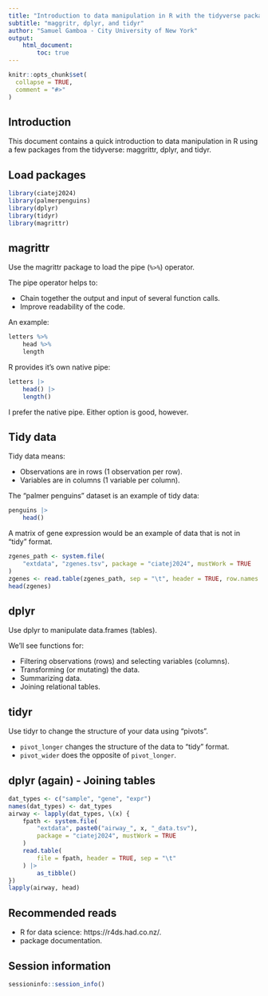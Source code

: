 ```yaml
---
title: "Introduction to data manipulation in R with the tidyverse packages"
subtitle: "maggritr, dplyr, and tidyr"
author: "Samuel Gamboa - City University of New York"
output:
    html_document:
        toc: true
---
```


```r
knitr::opts_chunk$set(
  collapse = TRUE,
  comment = "#>"
)
```

## Introduction

This document contains a quick introduction to data manipulation in R
using a few packages from the tidyverse: maggrittr, dplyr, and tidyr.

## Load packages 

```r
library(ciatej2024)
library(palmerpenguins)
library(dplyr)
library(tidyr)
library(magrittr)
```

## magrittr

Use the magrittr package to load the pipe (`%>%`) operator.

The pipe operator helps to:

* Chain together the output and input of several function calls.
* Improve readability of the code.

An example:

```r
letters %>%
    head %>%
    length
```

R provides it's own native pipe:

```r
letters |> 
    head() |> 
    length()
```

I prefer the native pipe. Either option is good, however.

## Tidy data

Tidy data means:

+ Observations are in rows (1 observation per row).
+ Variables are in columns (1 variable per column).

The "palmer penguins" dataset is an example of tidy data:

```r
penguins |>
    head()
```

A matrix of gene expression would be an example of data that is not in
"tidy" format.

```r
zgenes_path <- system.file(
    "extdata", "zgenes.tsv", package = "ciatej2024", mustWork = TRUE
)
zgenes <- read.table(zgenes_path, sep = "\t", header = TRUE, row.names = 1)
head(zgenes)
```

## dplyr

Use dplyr to manipulate data.frames (tables).

We'll see functions for:

+ Filtering observations (rows) and selecting variables (columns).
+ Transforming (or mutating) the data.
+ Summarizing data.
+ Joining relational tables.

## tidyr

Use tidyr to change the structure of your data using "pivots".

+ `pivot_longer` changes the structure of the data to "tidy" format.
+ `pivot_wider` does the opposite of `pivot_longer`.

## dplyr (again) - Joining tables

```r
dat_types <- c("sample", "gene", "expr")
names(dat_types) <- dat_types
airway <- lapply(dat_types, \(x) {
    fpath <- system.file(
        "extdata", paste0("airway_", x, "_data.tsv"),
        package = "ciatej2024", mustWork = TRUE
    )
    read.table(
        file = fpath, header = TRUE, sep = "\t"
    ) |> 
        as_tibble()
})
lapply(airway, head)
```

## Recommended reads

+ R for data science: https://r4ds.had.co.nz/.
+ package documentation.

## Session information

```r
sessioninfo::session_info()
```
